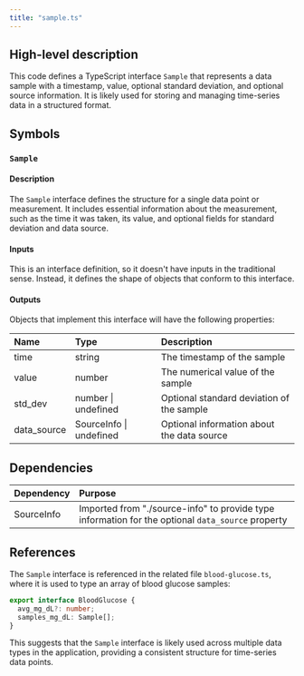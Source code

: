 ```yaml
---
title: "sample.ts"
---
```


## High-level description
This code defines a TypeScript interface `Sample` that represents a data sample with a timestamp, value, optional standard deviation, and optional source information. It is likely used for storing and managing time-series data in a structured format.

## Symbols

### `Sample`
#### Description
The `Sample` interface defines the structure for a single data point or measurement. It includes essential information about the measurement, such as the time it was taken, its value, and optional fields for standard deviation and data source.

#### Inputs
This is an interface definition, so it doesn't have inputs in the traditional sense. Instead, it defines the shape of objects that conform to this interface.

#### Outputs
Objects that implement this interface will have the following properties:

| Name | Type | Description |
|:-----|:-----|:------------|
| time | string | The timestamp of the sample |
| value | number | The numerical value of the sample |
| std_dev | number \| undefined | Optional standard deviation of the sample |
| data_source | SourceInfo \| undefined | Optional information about the data source |

## Dependencies
| Dependency | Purpose |
|:-----------|:--------|
| SourceInfo | Imported from "./source-info" to provide type information for the optional `data_source` property |

## References
The `Sample` interface is referenced in the related file `blood-glucose.ts`, where it is used to type an array of blood glucose samples:

```typescript
export interface BloodGlucose {
  avg_mg_dL?: number;
  samples_mg_dL: Sample[];
}
```

This suggests that the `Sample` interface is likely used across multiple data types in the application, providing a consistent structure for time-series data points.